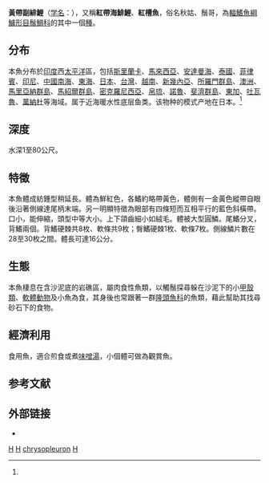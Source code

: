 {{Speciesbox 
| taxon = Parupeneus chrysopleuron
| image = Adult of yellow striped goatfish.jpg
| status = NE
| status_system = IUCN3.1
| authority =  [[Temminck|Temminck]] & [[Schlegel|Schlegel]], 1843<ref name='id7578'>{{cite web| url =http://www.bioinfo.cn/db05/BjdwSpecies.php?action=view&id=7578| title =黄带副绯鲤| work =中国动物物种编目数据库| publisher =中国科学院微生物研究所| author =中国科学院动物研究所| accessdate =2009-04-16| deadurl =yes| archiveurl =https://web.archive.org/web/20160305062133/http://www.bioinfo.cn/db05/BjdwSpecies.php?action=view&id=7578| archivedate =2016-03-05}}</ref>
| synonyms = *''Mullus chrysopleuron''<br /><small>Temminck & Schlegel, 1843</small>
}}
'''黃帶副緋鯉'''（[[学名|学名]]：{{lang|la|''Parupeneus chrysopleuron''}}），又稱'''紅帶海鯡鯉'''、'''紅槽魚'''，俗名秋姑、鬚哥，為[[輻鰭魚綱|輻鰭魚綱]][[鱸形目|鱸形目]][[鬚鯛科|鬚鯛科]]的其中一個[[種|種]]。

==分布==
本魚分布於[[印度|印度]]西[[太平洋|太平洋]]區，包括[[斯里蘭卡|斯里蘭卡]]、[[馬來西亞|馬來西亞]]、[[安達曼海|安達曼海]]、[[泰國|泰國]]、[[菲律賓|菲律賓]]、[[印尼|印尼]]、[[中國|中國]][[南海|南海]]、[[東海|東海]]、[[日本|日本]]、[[台灣|台灣]]、[[越南|越南]]、[[新幾內亞|新幾內亞]]、[[所羅門群島|所羅門群島]]、[[澳洲|澳洲]]、[[馬里亞納群島|馬里亞納群島]]、[[馬紹爾群島|馬紹爾群島]]、[[密克羅尼西亞|密克羅尼西亞]]、[[帛琉|帛琉]]、[[諾魯|諾魯]]、[[斐濟群島|斐濟群島]]、[[東加|東加]]、[[吐瓦魯|吐瓦魯]]、[[萬納杜|萬納杜]]等海域。属于近海暖水性底层鱼类。该物种的模式产地在日本。<ref name='id7578'/>

==深度==
水深1至80公尺。

==特徵==
本魚體成紡錘型稍延長。體為鮮紅色，各鰭約略帶黃色，體側有一金黃色縱帶自眼後沿著側線達尾柄末端。另一明顯特徵為眼部有四條短而互相平行的藍色斜橫帶。口小，能伸縮，頭型中等大小。上下頜齒細小如絨毛。體被大型圓鱗。尾鰭分叉，背鰭兩個。背鰭硬棘共8枚、軟條共9枚；臀鰭硬棘1枚、軟條7枚。側線鱗片數在28至30枚之間。體長可達16公分。

==生態==
本魚棲息在含沙泥底的岩礁區，屬肉食性魚類，以觸鬚探尋躲在沙泥下的小[[甲殼類|甲殼類]]、[[軟體動物|軟體動物]]及小魚為食，其身後也常跟著一群[[隆頭魚科|隆頭魚科]]的魚類，藉此幫助其找尋砂石下的食物。

==經濟利用==
食用魚，適合煎食或煮[[味噌湯|味噌湯]]，小個體可做為觀賞魚。

== 参考文献 ==
{{reflist}}

==外部链接==
* {{TaiBNET| zh=紅帶海緋鯉 | id=382169 | binomial=Parupeneus chrysopleuron | authority=Temminck & Schlegel, 1843 | var= | accessdate=2013-01-24}}
{{Taxonbar|from=Q2698316}}

[[Category:食用魚|H]]
[[Category:觀賞魚|H]]
[[Category:副緋鯉屬|chrysopleuron]]
[[Category:1843年描述的鱼类|H]]